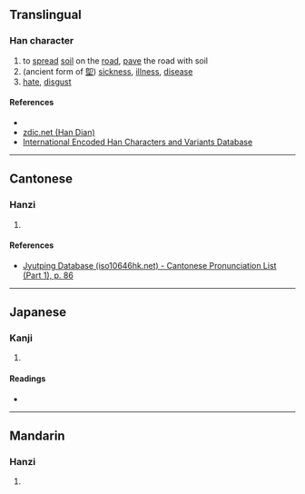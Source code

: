 {{character info/new}}
==Translingual==

===Han character===
{{Han char|rn=32|rad=土|as=06|sn=9|four=|canj=IOG|ids=⿱次土}}

# to [[spread]] [[soil]] on the [[road]], [[pave]] the road with soil
# (ancient form of [[堲]]) [[sickness]], [[illness]], [[disease]]
# [[hate]], [[disgust]]

====References====
* {{Han ref|kx=0227.360|dkj=05037|dj=0463.230|hdz=10441.120|uh=5790|ud=22416}}
* [http://www.zdic.net/zd/zi/ZdicE5Zdic9EZdic90.htm zdic.net (Han Dian)]
* [http://chardb.iis.sinica.edu.tw/char/9106 International Encoded Han Characters and Variants Database]

----

==Cantonese==

===Hanzi===
{{yue-hanzi|jyut=[[ci4]]|y=chi4}}

# {{defn|lang=yue|sort=土06}}

====References====
* [http://www.iso10646hk.net/jp/document/download.jsp Jyutping Database (iso10646hk.net) - Cantonese Pronunciation List (Part 1), p. 86]

----

==Japanese==

===Kanji===
{{ja-kanji|grade=|rs=土06}}

# {{defn|lang=ja|sort=土06}}

====Readings====
* {{ja-readings|on=[[し]] (shi), [[じ]] (ji), [[しょう]] (shō), [[じき]] (jiki)|kun=[[にくむ]] (nikumu)}}

----

==Mandarin==

===Hanzi===
{{cmn-hanzi|pin=[[cí]] ([[ci2]])|wg=tz'u<sup>2</sup>}}

# {{defn|lang=cmn|sort=土06}}